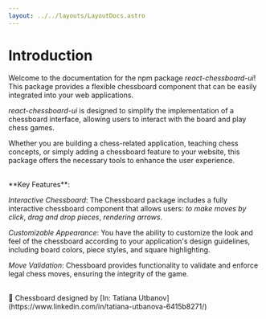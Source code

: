 ```yaml
---
layout: ../../layouts/LayoutDocs.astro
---
```


# Introduction

Welcome to the documentation for the npm package *react-chessboard-ui*! 
This package provides a flexible chessboard component that can be easily integrated into your web applications.

*react-chessboard-ui* is designed to simplify the implementation of a chessboard interface, 
allowing users to interact with the board and play chess games.

Whether you are building a chess-related application, teaching chess concepts, 
or simply adding a chessboard feature to your website, 
this package offers the necessary tools to enhance the user experience.

<br/>
**Key Features**:

*Interactive Chessboard*: The Chessboard package includes a fully interactive chessboard component that allows users: *to make moves by click*, *drag and drop pieces*, *rendering arrows*. <br/>

*Customizable Appearance*: You have the ability to customize the look and feel of the chessboard according to your application's design guidelines, including board colors, piece styles, and square highlighting. <br/>

*Move Validation*: Chessboard provides functionality to validate and enforce legal chess moves, ensuring the integrity of the game. <br/>

<br/>
🌟 Chessboard designed by [In: Tatiana Utbanov](https://www.linkedin.com/in/tatiana-utbanova-6415b8271/)
